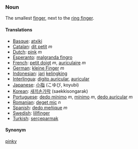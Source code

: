 ===Noun===

The smallest [[finger]], next to the [[ring finger]].

====Translations====
*[[Basque]]: [[atxiki]]
*[[Catalan]]: [[dit petit]] ''m''
*[[Dutch]]: [[pink]] ''m''
*[[Esperanto]]: [[malgranda fingro]]
*[[French]]: [[petit doigt]] ''m'', [[auriculaire]] ''m''
*[[German]]: [[kleine Finger]] ''m''
*[[Indonesian]]: [[jari]] [[kelingking]]
*[[Interlingua]]: [[digito auricular]], [[auricular]]
*[[Japanese]]: [[小指]] (こゆび, koyubi)
*[[Korean]]: [[새끼손가락]] (saekkisongarak)
*[[Portuguese]]: [[dedo mínimo]] ''m'', [[mínimo]] ''m'', [[dedo auricular]] ''m''
*[[Romanian]]: [[deget mic]] ''n''
*[[Spanish]]: [[dedo meñique]] ''m''
*[[Swedish]]: [[lillfinger]]
*[[Turkish]]: [[serçeparmak]]

====Synonym====
[[pinky]]